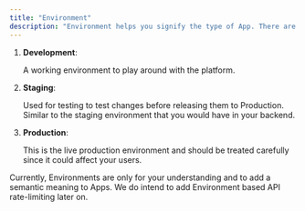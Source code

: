 ```yaml
---
title: "Environment"
description: "Environment helps you signify the type of App. There are three App environments"
---
```


1. **Development**:

   A working environment to play around with the platform.

2. **Staging**:

   Used for testing to test changes before releasing them to Production. Similar
   to the staging environment that you would have in your backend.

3. **Production**:

   This is the live production environment and should be treated carefully since
   it could affect your users.

<Info>
  Currently, Environments are only for your understanding and to add a semantic
  meaning to Apps. We do intend to add Environment based API rate-limiting later
  on.
</Info>
